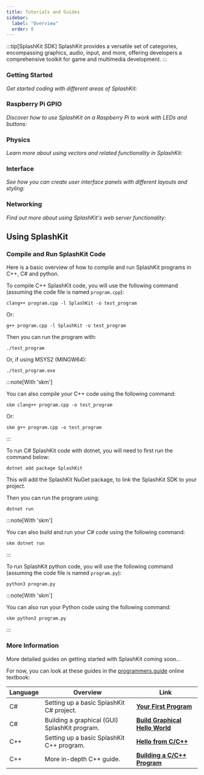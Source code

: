 ```yaml
---
title: Tutorials and Guides
sidebar:
  label: "Overview"
  order: 0
---
```



:::tip[SplashKit SDK]
SplashKit provides a versatile set of categories, encompassing graphics, audio, input, and more, offering developers a comprehensive toolkit for game and multimedia development.
:::

### Getting Started

*Get started coding with different areas of SplashKit:*

<CardGrid>
<LinkCard
  title="Using SplashKit (end of this page)"
  href="/guides#using-splashkit"
/>
<LinkCard
  title="Drawing using Procedures"
  href="/guides/graphics/drawing-using-procedures/"
/>
<LinkCard
  title="Double Buffering"
  href="/guides/graphics/double-buffering/"
/>
<LinkCard
  title="User Inputs in Graphical Applications"
  href="/guides/input/user-inputs-in-graphical-applications/"
/>
<LinkCard
  title="Loading Resources with Bundles"
  href="/guides/resources/loading-resources-with-bundles/"
/>
<LinkCard
  title="Get Started with SplashKit Audio"
  href="/guides/audio/getting-started-with-audio/"
/>
<LinkCard
  title="Using Animations in SplashKit"
  href="/guides/animations/using-animations/"
/>
<LinkCard
  title="SplashKit Camera"
  href="/guides/camera/using-splashkit-camera/"
/>
<LinkCard
  title="Useful Utilities"
  href="/guides/utilities/useful-utilities/"
/>
<LinkCard
  title="Using JSON in SplashKit"
  href="/guides/json/getting-started-with-json/"
/>
<LinkCard
  title="SplashKit Colors"
  href="/guides/color/splashkit-colors/"
/>
</CardGrid>

### Raspberry Pi GPIO

*Discover how to use SplashKit on a Raspberry Pi to work with LEDs and buttons:*

<CardGrid>
<LinkCard
  title="Get Started with SplashKit GPIO"
  href="/guides/raspberry-gpio/0-blink-led/"
/>
<LinkCard
  title="Reading Button Presses"
  href="/guides/raspberry-gpio/1-read-button-press/"
/>
<LinkCard
  title="Using PWM to control LED brightness"
  href="/guides/raspberry-gpio/2-pwm-control-led/"
/>
<LinkCard
  title="Modify PWM through button presses"
  href="/guides/raspberry-gpio/3-pwm-button-control/"
/>
</CardGrid>

### Physics

*Learn more about using vectors and related functionality in SplashKit:*

<CardGrid>
<LinkCard
  title="Introduction to Vectors"
  href="/guides/physics/0-introduction-to-vectors/"
/>
<LinkCard
  title="Vector Magnitudes"
  href="/guides/physics/1-vector-magnitudes/"
/>
<LinkCard
  title="Vector Arithmetic"
  href="/guides/physics/2-vector-arithmetic/"
/>
<LinkCard
  title="Vector Angles"
  href="/guides/physics/3-vector-geometry-angles/"
/>
<LinkCard
  title="Resolving Collisions Using Vectors"
  href="/guides/physics/4-collision-detection-using-vectors/"
/>
<LinkCard
  title="Collisions and Gravity"
  href="/guides/physics/5-collisions-and-gravity/"
/>
<LinkCard
  title="Raycasting Basics"
  href="/guides/physics/6-raycasting-basics/"
/>
<LinkCard
  title="Raycasting and Illumination"
  href="/guides/physics/7-raycasting-light/"
/>
<LinkCard
  title="2D to 3D Projection"
  href="/guides/physics/8-3d-projection-raycasting/"
/>
</CardGrid>

### Interface

*See how you can create user interface panels with different layouts and styling:*

<CardGrid>
<LinkCard
  title="Getting Started Creating User Interfaces"
  href="/guides/interface/getting-started-with-interfaces/"
/>
<LinkCard
  title="Layouts in User Interfaces"
  href="/guides/interface/interface-layouts/"
/>
<LinkCard
  title="Styling User Interfaces"
  href="/guides/interface/interface-styling/"
/>
</CardGrid>

### Networking

*Find out more about using SplashKit's web server functionality:*

<CardGrid>
<LinkCard
  title="Getting Started With Servers"
  href="/guides/networking/getting-started-with-servers/"
/>
<LinkCard
  title="Routing With Servers"
  href="/guides/networking/routing-with-servers/"
/>
<LinkCard
  title="How to make a RESTful API call using SplashKit"
  href="/guides/networking/restful-api-call/"
/>
</CardGrid>

## Using SplashKit

### Compile and Run SplashKit Code

Here is a basic overview of how to compile and run SplashKit programs in C++, C# and python.

<Tabs syncKey="code-language">
<TabItem label="C++">

To compile C++ SplashKit code, you will use the following command (assuming the code file is named `program.cpp`):

```shell
clang++ program.cpp -l SplashKit -o test_program
```

Or:

```shell
g++ program.cpp -l SplashKit -o test_program
```

Then you can run the program with:

```shell
./test_program
```

Or, if using MSYS2 (MINGW64):

```shell
./test_program.exe
```

:::note[With 'skm']

You can also compile your C++ code using the following command:

```shell
skm clang++ program.cpp -o test_program
```

Or:

```shell
skm g++ program.cpp -o test_program
```

:::

</TabItem>
<TabItem label="C#">

To run C# SplashKit code with dotnet, you will need to first run the command below:

```shell
dotnet add package SplashKit
```

This will add the SplashKit NuGet package, to link the SplashKit SDK to your project.

Then you can run the program using:

```shell
dotnet run
```

:::note[With 'skm']

You can also build and run your C# code using the following command:

```shell
skm dotnet run
```

:::

</TabItem>
<TabItem label="Python">

To run SplashKit python code, you will use the following command (assuming the code file is named `program.py`):

```shell
python3 program.py
```

:::note[With 'skm']

You can also run your Python code using the following command:

```shell
skm python3 program.py
```

:::

</TabItem>
</Tabs>

### More Information

More detailed guides on getting started with SplashKit coming soon...

For now, you can look at these guides in the [programmers.guide](https://programmers.guide/) online textbook:

| Language | Overview                                      | Link                                                                                                                                   |
| -------- | --------------------------------------------- | -------------------------------------------------------------------------------------------------------------------------------------- |
| C#       | Setting up a basic SplashKit C# project.      | [**Your First Program**](https://programmers.guide/book/part-0-getting-started/3-building-programs/1-tour/1-hello-world-cli/)          |
| C#       | Building a graphical (GUI) SplashKit program. | [**Build Graphical Hello World**](https://programmers.guide/book/part-0-getting-started/3-building-programs/1-tour/1-hello-world-cli/) |
| C++      | Setting up a basic SplashKit C++ program.     | [**Hello from C/C++**](https://programmers.guide/book/part-0-getting-started/3-building-programs/1-tour/3-hello-cpp/)                  |
| C++      | More in-depth C++ guide.                      | [**Building a C/C++ Program**](https://programmers.guide/book/part-2-organised-code/1-starting-cpp/2-trailside/1-0-building-cpp/)      |
